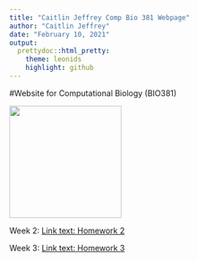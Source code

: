 ```yaml
---
title: "Caitlin Jeffrey Comp Bio 381 Webpage"
author: "Caitlin Jeffrey"
date: "February 10, 2021"
output: 
  prettydoc::html_pretty:
    theme: leonids
    highlight: github
---
```



#Website for Computational Biology (BIO381)

<img src="Caitlin_Jeffrey.jfif" width = "200" height ="200" />


Week 2: [Link text: Homework 2](Homework_02.html)

Week 3: [Link text: Homework 3](Homework_03.html)